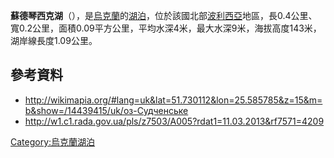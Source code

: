 <!-- 檔案不存在 [[Image:Озеро_Судченське.JPG|right]] -->
'''蘇德琴西克湖'''（{{lang-uk|Озеро Судченське}}），是[[烏克蘭|烏克蘭]]的[[湖泊|湖泊]]，位於該國北部[[波利西亞|波利西亞]]地區，長0.4公里、寬0.2公里，面積0.09平方公里，平均水深4米，最大水深9米，海拔高度143米，湖岸線長度1.09公里。

{{Coord|51|43|54|N|25|35|10|E|display=title}}

==參考資料==
* http://wikimapia.org/#lang=uk&lat=51.730112&lon=25.585785&z=15&m=b&show=/14439415/uk/оз-Судченське{{WebCite|url=https://www.webcitation.org/61CZ2O6Sc?url=http://wikimapia.org/#lang=uk&lat=51.730112&lon=25.585785&z=15&m=b&show=/14439415/uk/оз-Судченське |date=20110825123910 |dateformat=iso }}
* http://w1.c1.rada.gov.ua/pls/z7503/A005?rdat1=11.03.2013&rf7571=4209

{{Ukraine-geo-stub}}
[[Category:烏克蘭湖泊|Category:烏克蘭湖泊]]